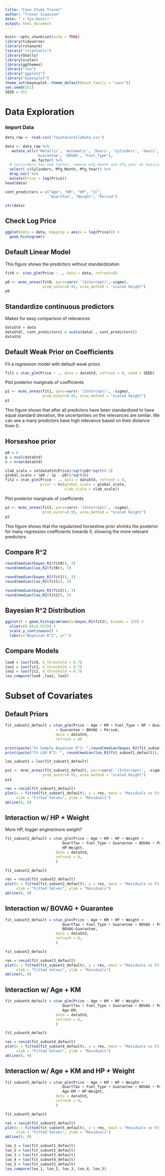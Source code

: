 ```yaml
---
title: "Case Study Trevor"
author: "Trevor Isaacson"
date: "`r Sys.Date()`"
output: html_document
---
```


```r
knitr::opts_chunk$set(echo = TRUE)
library(tidyverse)
library(rstanarm)
library("rstantools")
library(GGally)
library(scales)
library(ggthemes)
library("loo")
library("ggplot2")
library("bayesplot")
theme_set(bayesplot::theme_default(base_family = "sans"))
set.seed(551)
SEED = 551
```

# Data Exploration

### Import Data
```r
data_raw <- read.csv('ToyotaCorollaData.csv')

data <- data_raw %>%
   mutate_at(c('Metallic', 'Automatic', 'Doors', 'Cylinders', 'Gears', 
              'Guarantee', 'BOVAG', "Fuel_Type"),
            as.factor) %>%
  # cyclinders has one factor, remove mfg_month and mfg_year as basically same as age
  select(-c(Cylinders, Mfg_Month, Mfg_Year)) %>%
  drop_na() %>%
  mutate(Price = log(Price))
head(data)

cont_predictors = c("Age", "KM", "HP", "CC", 
                    "QuartTax", "Weight", "Period")

str(data)
```
## Check Log Price
```r
ggplot(data = data, mapping = aes(x = log(Price))) +
  geom_histogram()
```


## Default Linear Model    
This figure shows the predictors without standardization 
```r
fit0 <- stan_glm(Price ~ ., data = data, refresh=0)
```

```r
p0 <- mcmc_areas(fit0, pars=vars(-'(Intercept)',-sigma),
                 prob_outer=0.95, area_method = "scaled height")
p0
```

## Standardize continuous predictors 
Makes for easy comparison of relevances
```r
dataStd = data
dataStd[, cont_predictors] = scale(data[ , cont_predictors])
dataStd
```

## Default Weak Prior on Coefficients
Fit a regression model with default weak priors
```r
fit1 = stan_glm(Price ~ ., data = dataStd, refresh = 0, seed = SEED)
```

Plot posterior marginals of coefficients
```r
p1 <- mcmc_areas(fit1, pars=vars(-'(Intercept)', -sigma),
                 prob_outer=0.95, area_method = "scaled height")
p1
```
This figure shows that after all predictors have been standardized to have equal standard deviation, the uncertainties on the relevances are similar.  We can see a many predictors have high relevance based on their distance from 0.  

## Horseshoe prior
```r
p0 = 6
p = ncol(dataStd)
n = nrow(dataStd)

slab_scale = sd(dataStd$Price)/sqrt(p0)*sqrt(0.3)
global_scale = (p0 / (p - p0))/sqrt(n)
fit2 = stan_glm(Price ~ ., data = dataStd, refresh = 0,
                prior = hs(global_scale = global_scale, 
                           slab_scale = slab_scale))
```

Plot posterior marginals of coefficients
```r
p2 <- mcmc_areas(fit2, pars=vars(-'(Intercept)', -sigma),
                 prob_outer=0.95, area_method = "scaled height")
p2
```

This figure shows that the regularized horseshoe prior shrinks the posterior for many regression coefficients towards 0, showing the more relevant predictors.  

## Compare R^2
```r
round(median(bayes_R2(fit0)), 3)
round(median(loo_R2(fit0)), 3)

round(median(bayes_R2(fit1)), 3)
round(median(loo_R2(fit1)), 3)

round(median(bayes_R2(fit2)), 3)
round(median(loo_R2(fit2)), 3)
```

## Bayesian R^2 Distribution
```r
ggplot() + geom_histogram(aes(x=bayes_R2(fit2), breaks = 25)) +
  xlim(c(0.80,0.925)) +
  scale_y_continuous() +
  labs(x="Bayesian R^2", y="")
```

## Compare Models
```r
loo0 = loo(fit0, k_threshold = 0.7)
loo1 = loo(fit1, k_threshold = 0.7)
loo2 = loo(fit2, k_threshold = 0.7)
loo_compare(loo0 ,loo1, loo2)
```

# Subset of Covariates

## Default Priors
```r
fit_subset1_default = stan_glm(Price ~ Age + KM + Fuel_Type + HP + QuartTax + Weight 
                       + Guarantee + BOVAG + Period, 
                       data = dataStd, 
                       refresh = 0)
```

```r
print(paste("In Sample Bayesian R^2: ",round(median(bayes_R2(fit_subset1_default)), 3)))
print(paste("CV LOO R^2: ", round(median(loo_R2(fit_subset1_default)), 3)))

loo_subset1 = loo(fit_subset1_default)
```

```r
ps1 <- mcmc_areas(fit_subset1_default, pars=vars(-'(Intercept)', -sigma),
                 prob_outer=0.95, area_method = "scaled height")
ps1

res = resid(fit_subset1_default)
plot(x = fitted(fit_subset1_default), y = res, main = "Residuals vs Fitted Values", 
     xlab = "Fitted Values", ylab = "Residuals")
abline(0, 0)
```


## Interaction w/ HP + Weight
More HP, bigger engine/more weight?
```r
fit_subset2_default = stan_glm(Price ~ Age + KM + HP + Weight + 
                          QuartTax + Fuel_Type + Guarantee + BOVAG + Period +
                          HP:Weight, 
                       data = dataStd, 
                       refresh = 0,
                       )
```

```r
fit_subset2_default

res = resid(fit_subset2_default)
plot(x = fitted(fit_subset2_default), y = res, main = "Residuals vs Fitted Values", 
     xlab = "Fitted Values", ylab = "Residuals")
abline(0, 0)
```

## Interaction w/ BOVAG + Guarantee

```r
fit_subset3_default = stan_glm(Price ~ Age + KM + HP + Weight + 
                          QuartTax + Fuel_Type + Guarantee + BOVAG + Period +
                          BOVAG:Guarantee, 
                       data = dataStd, 
                       refresh = 0,
                       )
```

```r
fit_subset3_default

res = resid(fit_subset3_default)
plot(x = fitted(fit_subset3_default), y = res, main = "Residuals vs Fitted Values", 
     xlab = "Fitted Values", ylab = "Residuals")
abline(0, 0)
```

## Interaction w/ Age + KM

```r
fit_subset4_default = stan_glm(Price ~ Age + KM + HP + Weight + 
                          QuartTax + Fuel_Type + Guarantee + BOVAG + Period +
                          Age:KM, 
                       data = dataStd, 
                       refresh = 0,
                       )
```

```r
fit_subset4_default

res = resid(fit_subset4_default)
plot(x = fitted(fit_subset4_default), y = res, main = "Residuals vs Fitted Values", 
     xlab = "Fitted Values", ylab = "Residuals")
abline(0, 0)
```


## Interaction w/ Age + KM and HP + Weight

```r
fit_subset5_default = stan_glm(Price ~ Age + KM + HP + Weight + 
                          QuartTax + Fuel_Type + Guarantee + BOVAG + Period +
                          Age:KM + HP:Weight, 
                       data = dataStd, 
                       refresh = 0,
                       )
```

```r
fit_subset5_default

res = resid(fit_subset5_default)
plot(x = fitted(fit_subset5_default), y = res, main = "Residuals vs Fitted Values", 
     xlab = "Fitted Values", ylab = "Residuals")
abline(0, 0)
```




```r
loo_1 = loo(fit_subset1_default)
loo_2 = loo(fit_subset2_default)
loo_3 = loo(fit_subset3_default)
loo_4 = loo(fit_subset4_default)
loo_5 = loo(fit_subset5_default)
loo_compare(loo_1, loo_2, loo_3, loo_4, loo_5)
```




